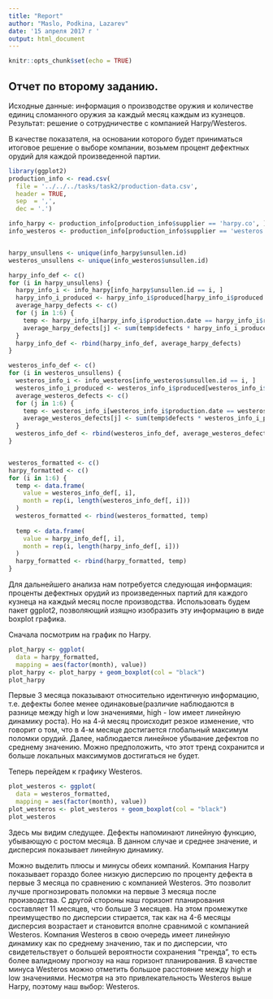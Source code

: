 ```yaml
---
title: "Report"
author: "Maslo, Podkina, Lazarev"
date: '15 апреля 2017 г '
output: html_document
---
```


```r
knitr::opts_chunk$set(echo = TRUE)
```

## Отчет по второму заданию.

Исходные данные: информация о производстве оружия и количестве единиц сломанного оружия за каждый месяц каждым из кузнецов.
Результат: решение о сотрудничестве с компанией Harpy/Westeros.


В качестве показателя, на основании которого будет приниматься итоговое решение о выборе компании, возьмем процент дефектных
орудий для каждой произведенной партии. 
```r
library(ggplot2)
production_info <- read.csv(
  file = '../../../tasks/task2/production-data.csv',
  header = TRUE,
  sep  = ',',
  dec = '.')

info_harpy <- production_info[production_info$supplier == 'harpy.co', ]
info_westeros <- production_info[production_info$supplier == 'westeros.inc', ]


harpy_unsullens <- unique(info_harpy$unsullen.id)
westeros_unsullens <- unique(info_westeros$unsullen.id)

harpy_info_def <- c()
for (i in harpy_unsullens) {
  harpy_info_i <- info_harpy[info_harpy$unsullen.id == i, ]
  harpy_info_i_produced <- harpy_info_i$produced[harpy_info_i$produced != 0]
  average_harpy_defects <- c()
  for (j in 1:6) {
    temp <- harpy_info_i[harpy_info_i$production.date == harpy_info_i$report.date - j, ]
    average_harpy_defects[j] <- sum(temp$defects * harpy_info_i_produced[1:(7-j)]) / sum(harpy_info_i_produced[1:(7-j)])
  }
  harpy_info_def <- rbind(harpy_info_def, average_harpy_defects)
}

westeros_info_def <- c()
for (i in westeros_unsullens) {
  westeros_info_i <- info_westeros[info_westeros$unsullen.id == i, ]
  westeros_info_i_produced <- westeros_info_i$produced[westeros_info_i$produced != 0]
  average_westeros_defects <- c()
  for (j in 1:6) {
    temp <- westeros_info_i[westeros_info_i$production.date == westeros_info_i$report.date - j, ]
    average_westeros_defects[j] <- sum(temp$defects * westeros_info_i_produced[1:(7-j)]) / sum(westeros_info_i_produced[1:(7-j)])
  }
  westeros_info_def <- rbind(westeros_info_def, average_westeros_defects)
}


westeros_formatted <- c()
harpy_formatted <- c()
for (i in 1:6) {
  temp <- data.frame(
    value = westeros_info_def[, i],
    month = rep(i, length(westeros_info_def[, i]))
  )
  westeros_formatted <- rbind(westeros_formatted, temp)
  
  temp <- data.frame(
    value = harpy_info_def[, i],
    month = rep(i, length(harpy_info_def[, i]))
  )
  harpy_formatted <- rbind(harpy_formatted, temp)
}
```

Для дальнейшего анализа нам потребуется следующая информация: проценты дефектных орудий из произведенных партий для каждого кузнеца
на каждый месяц после производства. Использовать будем пакет ggplot2, позволяющий изящно изобразить эту информацию в виде
boxplot графика. 

Cначала посмотрим на график по Harpy.

```r
plot_harpy <- ggplot(
  data = harpy_formatted, 
  mapping = aes(factor(month), value))
plot_harpy <- plot_harpy + geom_boxplot(col = "black") 
plot_harpy
```

Первые 3 месяца показывают относительно идентичную информацию, т.е. дефекты более менее одинаковые(различие наблюдаются в разнице между high и low значениями, high - low имеет линейную динамику роста). Но на 4-й месяц происходит
резкое изменение, что говорит о том, что в 4-м месяце достигается глобальный максимум поломки орудий. Далее, наблюдается линейное убывание дефектов по среднему значению. Можно предположить, что этот тренд сохранится и больше локальных максимумов достигаться не будет.


Теперь перейдем к графику Westeros.

```r
plot_westeros <- ggplot(
  data = westeros_formatted, 
  mapping = aes(factor(month), value))
plot_westeros <- plot_westeros + geom_boxplot(col = "black") 
plot_westeros
```

Здесь мы видим следущее. Дефекты напоминают линейную функцию, убывающую с ростом месяца. В данном случае и среднее значение, и дисперсия показывает линейную динамику. 

Можно выделить плюсы и минусы обеих компаний. 
Компания Harpy показывает гораздо более низкую дисперсию по проценту дефекта в первые 3 месяца по сравнению с компанией Westeros.
Это позволит лучше прогнозировать поломки на первые 3 месяца после производства. С другой стороны наш горизонт планирования составляет 11 месяцев, что больше 3 месяцев. На этом промежутке преимущество по дисперсии стирается, так как на 4-6 месяцы дисперсия возрастает и становится вполне сравнимой с компанией Westeros. Компания Westeros в свою очередь имеет линейную динамику
как по среднему значению, так и по дисперсии, что свидетельствует о большей вероятности сохранения "тренда", то есть более валидному прогнозу на наш горизонт планирования. В качестве минуса Westeros можно отметить большое расстояние между high и low значениями. Несмотря на это привлекательность Westeros выше Harpy, поэтому наш выбор: Westeros.